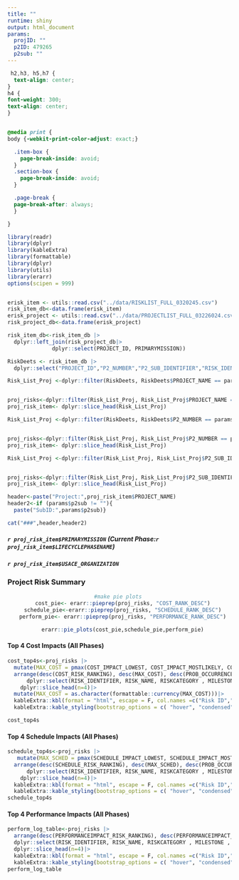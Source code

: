 ```yaml
---
title: ""
runtime: shiny
output: html_document
params:
  projID: ""
  p2ID: 479265
  p2sub: ""
---
```


```css
 h2,h3, h5,h7 {
  text-align: center;
}
h4 {
font-weight: 300;
text-align: center;
}


@media print {
body {-webkit-print-color-adjust: exact;}

  .item-box {
    page-break-inside: avoid;
  }
  .section-box {
    page-break-inside: avoid;
  }

  .page-break {
  page-break-after: always;
  }

}
```

```r
library(readr)
library(dplyr) 
library(kableExtra) 
library(formattable)
library(dplyr)
library(utils)
library(erarr)
options(scipen = 999)


erisk_item <- utils::read.csv("../data/RISKLIST_FULL_0320245.csv")
risk_item_db<-data.frame(erisk_item)
erisk_project <- utils::read.csv("../data/PROJECTLIST_FULL_03226024.csv")
risk_project_db<-data.frame(erisk_project)

risk_item_db<-risk_item_db |>
  dplyr::left_join(risk_project_db|>
              dplyr::select(PROJECT_ID, PRIMARYMISSION))

RiskDeets <- risk_item_db |>
  dplyr::select("PROJECT_ID","P2_NUMBER","P2_SUB_IDENTIFIER","RISK_IDENTIFIER", "PROJECT_NAME","RISK_NAME","RISKCATEGORY","RISK_STATEMENT" ,"LIFECYCLEPHASENAME","MILESTONE","LIKELIHOOD","DISCIPLINE","PROB_OCCURRENCE", "PERFORMANCEIMPACT","PERFORMANCEIMPACT_IMPCT", "PERFORMANCE_RANK_DESC", "PERFORMANCEIMPACT_RISK_RANKING","COST_IMPACT_LOWEST","COST_IMPACT_MOSTLIKELY","COST_IMPACT_HIGHEST", "COST_RANK_DESC","COST_RISK_RANKING","SCHEDULE_IMPACT_LOWEST","SCHEDULE_IMPACT_MOSTLIKELY","SCHEDULE_IMPACT_HIGHEST", "SCHEDULE_RANK_DESC", "SCHEDULE_RISK_RANKING", "PRIMARYMISSION", "USACE_ORGANIZATION")

```



```r
Risk_List_Proj <-dplyr::filter(RiskDeets, RiskDeets$PROJECT_NAME == params$projID | RiskDeets$P2_NUMBER == params$p2ID)


proj_risks<-dplyr::filter(Risk_List_Proj, Risk_List_Proj$PROJECT_NAME == params$projID)
proj_risk_item<- dplyr::slice_head(Risk_List_Proj)

```

```r
Risk_List_Proj <-dplyr::filter(RiskDeets, RiskDeets$P2_NUMBER == params$p2ID)


proj_risks<-dplyr::filter(Risk_List_Proj, Risk_List_Proj$P2_NUMBER == params$p2ID)
proj_risk_item<- dplyr::slice_head(Risk_List_Proj)
```
```r
Risk_List_Proj <-dplyr::filter(Risk_List_Proj, Risk_List_Proj$P2_SUB_IDENTIFIER == params$p2sub)


proj_risks<-dplyr::filter(Risk_List_Proj, Risk_List_Proj$P2_SUB_IDENTIFIER == params$p2sub)
proj_risk_item<- dplyr::slice_head(Risk_List_Proj)
```


```r

header<-paste("Project:",proj_risk_item$PROJECT_NAME)
header2<-if (params$p2sub != ""){
  paste("SubID:",params$p2sub)}

cat("###",header,header2)

```

##### `r proj_risk_item$PRIMARYMISSION` (Current Phase:`r proj_risk_item$LIFECYCLEPHASENAME`)
##### `r proj_risk_item$USACE_ORGANIZATION`

### Project Risk Summary 
<center>
```r
#make pie plots 
  cost_pie<- erarr::pieprep(proj_risks, "COST_RANK_DESC")
  schedule_pie<-erarr::pieprep(proj_risks, "SCHEDULE_RANK_DESC")
  perform_pie<- erarr::pieprep(proj_risks, "PERFORMANCE_RANK_DESC")

  erarr::pie_plots(cost_pie,schedule_pie,perform_pie)

```


</center>
#### Top 4 Cost Impacts (All Phases)
``` r
cost_top4s<-proj_risks |>
  mutate(MAX_COST = pmax(COST_IMPACT_LOWEST, COST_IMPACT_MOSTLIKELY, COST_IMPACT_HIGHEST))|>
  arrange(desc(COST_RISK_RANKING), desc(MAX_COST), desc(PROB_OCCURRENCE))|>
      dplyr::select(RISK_IDENTIFIER, RISK_NAME, RISKCATEGORY , MILESTONE , LIKELIHOOD, MAX_COST) |>
    dplyr::slice_head(n=4)|>
  mutate(MAX_COST = as.character(formattable::currency(MAX_COST)))|>
  kableExtra::kbl(format = "html", escape = F, col.names =c("Risk ID","Risk Name","Risk Category","Project Milestone","Likelihood", "Cost Impact"), align="clcccc", row.names = FALSE)|>
  kableExtra::kable_styling(bootstrap_options = c( "hover", "condensed", "responsive"))

cost_top4s
```

#### Top 4 Schedule Impacts (All Phases)
``` r
schedule_top4s<-proj_risks |>
   mutate(MAX_SCHED = pmax(SCHEDULE_IMPACT_LOWEST, SCHEDULE_IMPACT_MOSTLIKELY, SCHEDULE_IMPACT_HIGHEST))|>
  arrange(desc(SCHEDULE_RISK_RANKING), desc(MAX_SCHED), desc(PROB_OCCURRENCE))|>
      dplyr::select(RISK_IDENTIFIER, RISK_NAME, RISKCATEGORY , MILESTONE , LIKELIHOOD, MAX_SCHED) |>
    dplyr::slice_head(n=4)|>
  kableExtra::kbl(format = "html", escape = F, col.names =c("Risk ID","Risk Name","Risk Category","Project Milestone","Likelihood", "Schedule Impact (Days)"), align="clcccc", row.names = FALSE)|>
  kableExtra::kable_styling(bootstrap_options = c( "hover", "condensed", "responsive"))
schedule_top4s
```



#### Top 4 Performance Impacts (All Phases)
``` r
perform_log_table<-proj_risks |>
  arrange(desc(PERFORMANCEIMPACT_RISK_RANKING), desc(PERFORMANCEIMPACT_IMPCT), desc(PROB_OCCURRENCE))|>
  dplyr::select(RISK_IDENTIFIER, RISK_NAME, RISKCATEGORY , MILESTONE , LIKELIHOOD, PERFORMANCE_RANK_DESC) |>
  dplyr::slice_head(n=4)|>
  kableExtra::kbl(format = "html", escape = F, col.names =c("Risk ID","Risk Name","Risk Category","Project Milestone","Likelihood", "Performance Impact"), align="clcccc", row.names = FALSE)|>
  kableExtra::kable_styling(bootstrap_options = c( "hover", "condensed", "responsive"))
perform_log_table
```
